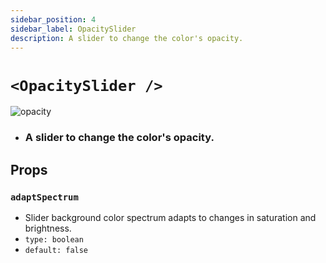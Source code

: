 ```yaml
---
sidebar_position: 4
sidebar_label: OpacitySlider
description: A slider to change the color's opacity.
---
```


# `<OpacitySlider />`

![opacity](../../../../images/opacity.png)

- ### A slider to change the color's opacity.

## Props

### `adaptSpectrum`

- Slider background color spectrum adapts to changes in saturation and brightness.
- `type: boolean`
- `default: false`


<SliderProps />
